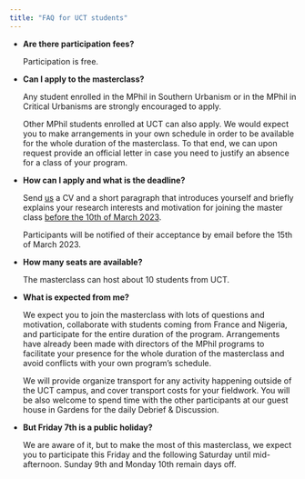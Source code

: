 ---
title: "FAQ for UCT students"
---

-   **Are there participation fees?**

    Participation is free.

-   **Can I apply to the masterclass?**

    Any student enrolled in the MPhil in Southern Urbanism or in the MPhil in Critical Urbanisms are strongly encouraged to apply.

    Other MPhil students enrolled at UCT can also apply. We would expect you to make arrangements in your own schedule in order to be available for the whole duration of the masterclass. To that end, we can upon request provide an official letter in case you need to justify an absence for a class of your program. 

-   **How can I apply and what is the deadline?**

    Send [us](mailto:%20julien.migozzi@ouce.ox.ac.uk,%20laura.nkula@uct.ac.za,%20pauline.guinard@ens.fr) a CV and a short paragraph that introduces yourself and briefly explains your research interests and motivation for joining the master class <ins>before the 10th of March 2023</ins>.
    
    Participants will be notified of their acceptance by email before the 15th of March 2023. 

-   **How many seats are available?**

    The masterclass can host about 10 students from UCT.

-   **What is expected from me?**

    We expect you to join the masterclass with lots of questions and motivation, collaborate with students coming from France and Nigeria, and participate for the entire duration of the program. Arrangements have already been made with directors of the MPhil programs to facilitate your presence for the whole duration of the masterclass and avoid conflicts with your own program's schedule.

    We will provide organize transport for any activity happening outside of the UCT campus, and cover transport costs for your fieldwork. You will be also welcome to spend time with the other participants at our guest house in Gardens for the daily Debrief & Discussion.

-   **But Friday 7th is a public holiday?**

    We are aware of it, but to make the most of this masterclass, we expect you to participate this Friday and the following Saturday until mid-afternoon. Sunday 9th and Monday 10th remain days off.
